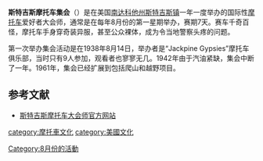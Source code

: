 {{unreferenced|time=2018-03-15T14:00:58+00:00}}
'''斯特吉斯摩托车集会'''（{{lang-en|Sturgis Motorcycle Rally}}）是在美国[[南达科他州|南达科他州]][[斯特吉斯_(南达科他州)|斯特吉斯镇]]一年一度举办的国际性[[摩托车|摩托车]]爱好者大会师，通常是在每年8月份的第一星期举办，赛期7天。赛车千奇百怪，摩托车手身穿奇装异服，甚至公众裸体，成为令当地警察头疼的问题。

第一次举办集会活动是在1938年8月14日，举办者是“Jackpine Gypsies”摩托车俱乐部，当时只有9人参加，观看者也寥寥无几。1942年由于汽油紧缺，集会中断了一年。1961年，集会已经扩展到包括爬山和越野项目。

==参考文献==
<references/>
* [http://www.sturgis.com 斯特吉斯摩托车大会师官方网站] {{Wayback|url=http://www.sturgis.com/ |date=20201003204337 }}

{{DEFAULTSORT:Sturgis Motorcycle Rally}}

[[category:摩托車文化|category:摩托車文化]]
[[category:美國文化|category:美國文化]]
[[Category:8月份的活動|Category:8月份的活動]]
